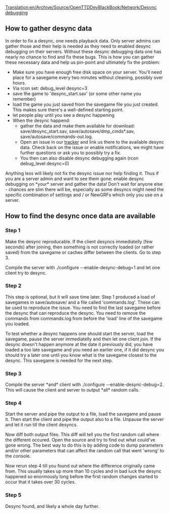[[Translation:en/Archive/Source/OpenTTDDevBlackBook/Network/Desync debugging]]
== How to gather desync data ==

In order to fix a desync, one needs playback data. Only server admins can gather those and their help is needed as they need to enabled desync debugging on their servers. Without these desync debugging data one has nearly no chance to find and fix these bugs. This is how you can gather these necessary data and help us pin-point and ultimately fix the problem:

* Make sure you have enough free disk space on your server. You'll need place for a savegame every two minutes without cleaning, possibly over hours.
* Via rcon set: debug_level desync=3
* save the game to 'desync_start.sav' (or some other name you remember)
* load the game you just saved from the savegame file you just created. This makes sure there's a well-defined starting point.
* let people play until you see a desync happening
* When the desync happend:
** gather the data and make them available for download: save/desync_start.sav, save/autosave/dmp_cmds*.sav, save/autosave/commands-out.log.
** Open an issue in our [http://bugs.openttd.org|bug tracker] and link us there to the available desync data. Check back on the issue or enable notifications, we might have further questions or ask you to possibly try a fix.
** You then can also disable desync debugging again (rcon debug_level desync=0)

Anything less will likely not fix the desync issue nor help finding it. Thus if you are a server admin and want to see them gone: enable desync debugging on *your* server and gather the data! Don't wait for anyone else - chances are slim there will be, especially as some desyncs might need the specific combination of settings and / or NewGRFs which only you use on a server.

== How to find the desync once data are available ==
{{en/Outdated|This information might need revision}}
===Step 1===
Make the desync reproducable.
If the client desyncs immediatelly (few seconds) after joining, then something is not correctly loaded (or rather saved) from the savegame or caches differ between the clients. Go to step 3.

Compile the server with ./configure --enable-desync-debug=1 and let one client try to desync.

===Step 2===
This step is optional, but it will save time later.
Step 1 produced a load of savegames in save/autosave/ and a file called 'commands.log'. These can be used to reproduce the issue. You need to find the last savegame before the desync that can reproduce the desync. You need to remove the commands from commands.log from before the 'load' line of the savegame you loaded.

To test whether a desync happens one should start the server, load the savegame, pause the server immediatelly and then let one client join. If the desync doesn't happen anymore at the date it previously did, you have loaded a too late savegame and you need an earlier one, if it did desync you should try a later one until you know what is the savegame closest to the desync. This savegame is needed for the next step.

===Step 3===
Compile the server *and* client with ./configure --enable-desync-debug=2. This will cause the client and server to output *all* random calls.

===Step 4===
Start the server and pipe the output to a file, load the savegame and pause it. Then start the client and pipe the output also to a file. Unpause the server and let it run till the client desyncs.

Now diff both output files. This diff will tell you the first random call where the different occured. Open the source and try to find out what could've gone wrong. The best way to do this is by adding code to dump parameters and/or other parameters that can affect the random call that went 'wrong' to the console.

Now rerun step 4 till you found out where the difference originally came from. This usually takes up more than 10 cycles and in bad luck the desync happened so enormously long before the first random changes started to occur that it takes over 30 cycles.

===Step 5===
Desync found, and likely a whole day further.